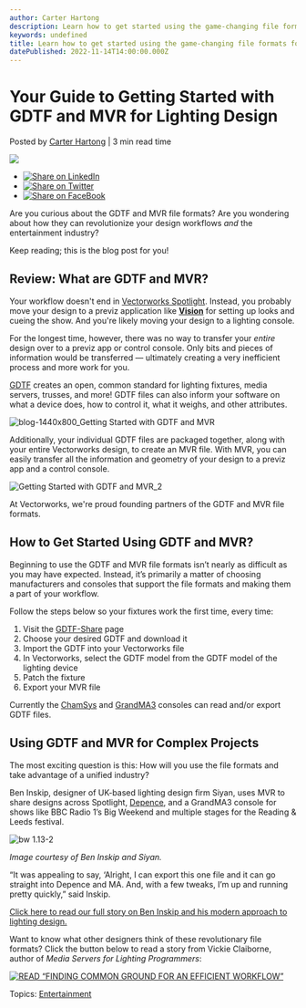 ```yaml
---
author: Carter Hartong
description: Learn how to get started using the game-changing file formats for lighting design. 
keywords: undefined
title: Learn how to get started using the game-changing file formats for lighting design.  
datePublished: 2022-11-14T14:00:00.000Z
---
```

  

# Your Guide to Getting Started with GDTF and MVR for Lighting Design

 Posted by [Carter Hartong](https://blog.vectorworks.net/author/carter-hartong) | 3 min read time 

![](https://blog.vectorworks.net/hubfs/Blog%20Images/221103_Getting%20Started%20with%20GDTF%20MVR/blog-1440x800_Getting%20Started%20with%20GDTF%20and%20MVR.png) 

* [![Share on LinkedIn](https://2659751.fs1.hubspotusercontent-na1.net/hubfs/2659751/michaelDemo/share-LI.png)](http://www.linkedin.com/shareArticle?mini=true&url=https%3A%2F%2Fblog.vectorworks.net%2Fgetting-started-gdtf-mvr)
* [![Share on Twitter](https://2659751.fs1.hubspotusercontent-na1.net/hubfs/2659751/michaelDemo/share-TW.png)](https://www.twitter.com/share?text=Your%20Guide%20to%20Getting%20Started%20with%20GDTF%20and%20MVR%20for%20Lighting%20Design&url=https%3A%2F%2Fblog.vectorworks.net%2Fgetting-started-gdtf-mvr&via=PMGTweets)
* [![Share on FaceBook](https://2659751.fs1.hubspotusercontent-na1.net/hubfs/2659751/michaelDemo/share-FB.png)](https://www.facebook.com/sharer/sharer.php?u=https%3A%2F%2Fblog.vectorworks.net%2Fgetting-started-gdtf-mvr)

Are you curious about the GDTF and MVR file formats? Are you wondering about how they can revolutionize your design workflows _and_ the entertainment industry?

Keep reading; this is the blog post for you!

## Review: What are GDTF and MVR?

Your workflow doesn't end in [Vectorworks Spotlight](https://www.vectorworks.net/spotlight). Instead, you probably move your design to a previz application like [**Vision**](https://www.vectorworks.net/vision) for setting up looks and cueing the show. And you're likely moving your design to a lighting console.

For the longest time, however, there was no way to transfer your _entire_ design over to a previz app or control console. Only bits and pieces of information would be transferred — ultimately creating a very inefficient process and more work for you.

[GDTF](https://gdtf-share.com/) creates an open, common standard for lighting fixtures, media servers, trusses, and more! GDTF files can also inform your software on what a device does, how to control it, what it weighs, and other attributes.

![blog-1440x800_Getting Started with GDTF and MVR](https://blog.vectorworks.net/hs-fs/hubfs/Blog%20Images/221103_Getting%20Started%20with%20GDTF%20MVR/blog-1440x800_Getting%20Started%20with%20GDTF%20and%20MVR.png?width=1440&height=800&name=blog-1440x800_Getting%20Started%20with%20GDTF%20and%20MVR.png)

Additionally, your individual GDTF files are packaged together, along with your entire Vectorworks design, to create an MVR file. With MVR, you can easily transfer all the information and geometry of your design to a previz app and a control console.

![Getting Started with GDTF and MVR_2](https://blog.vectorworks.net/hs-fs/hubfs/Blog%20Images/221103_Getting%20Started%20with%20GDTF%20MVR/Getting%20Started%20with%20GDTF%20and%20MVR_2.png?width=1440&height=808&name=Getting%20Started%20with%20GDTF%20and%20MVR_2.png)

At Vectorworks, we're proud founding partners of the GDTF and MVR file formats. 

## How to Get Started Using GDTF and MVR?

Beginning to use the GDTF and MVR file formats isn’t nearly as difficult as you may have expected. Instead, it’s primarily a matter of choosing manufacturers and consoles that support the file formats and making them a part of your workflow.

Follow the steps below so your fixtures work the first time, every time:

1. Visit the [GDTF-Share](https://gdtf-share.com/) page
2. Choose your desired GDTF and download it
3. Import the GDTF into your Vectorworks file
4. In Vectorworks, select the GDTF model from the GDTF model of the lighting device
5. Patch the fixture
6. Export your MVR file

Currently the [ChamSys](http://chamsyslighting.com/) and [GrandMA3](https://www.malighting.com/grandma3/) consoles can read and/or export GDTF files.

## Using GDTF and MVR for Complex Projects

The most exciting question is this: How will you use the file formats and take advantage of a unified industry?

Ben Inskip, designer of UK-based lighting design firm Siyan, uses MVR to share designs across Spotlight, [Depence](https://www.syncronorm.com/multimedia-fountain-control-visualization), and a GrandMA3 console for shows like BBC Radio 1’s Big Weekend and multiple stages for the Reading & Leeds festival. 

![bw 1.13-2](https://blog.vectorworks.net/hs-fs/hubfs/Blog%20Images/221026_Ben%20Instep%20Siyan/bw%201.13-2.jpg?width=1440&height=1200&name=bw%201.13-2.jpg)

_Image courtesy of Ben Inskip and Siyan._

“It was appealing to say, ‘Alright, I can export this one file and it can go straight into Depence and MA. And, with a few tweaks, I’m up and running pretty quickly,” said Inskip.

[Click here to read our full story on Ben Inskip and his modern approach to lighting design.](../../../net/vectorworks/blog/why-you-should-use-mvr-siyan-bbc-radio-festival.html)

Want to know what other designers think of these revolutionary file formats? Click the button below to read a story from Vickie Claiborne, author of _Media Servers for Lighting Programmers_:

[![READ “FINDING COMMON GROUND FOR AN EFFICIENT WORKFLOW”](https://no-cache.hubspot.com/cta/default/3018241/295e02a6-e19d-4548-a4f9-bb701ca665a6.png)](https://cta-redirect.hubspot.com/cta/redirect/3018241/295e02a6-e19d-4548-a4f9-bb701ca665a6) 

 Topics: [Entertainment](https://blog.vectorworks.net/topic/entertainment) 

  